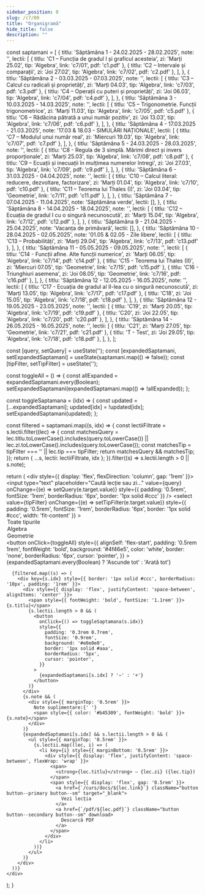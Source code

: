```yaml
---
sidebar_position: 0
slug: /c7/00
title: "Organigramă"
hide_title: false
description: ""
---
```


  const saptamani = [
    {
      titlu: 'Săptămâna 1 - 24.02.2025 - 28.02.2025',
      note: '',
      lectii: [
        { titlu: 'C1 – Funcția de gradul I și graficul acesteia', zi: 'Marți 25.02', tip: 'Algebra', link: 'c7/01', pdf: 'c1.pdf' },
        { titlu: 'C2 – Intervale și comparații', zi: 'Joi 27.02', tip: 'Algebra', link: 'c7/02', pdf: 'c2.pdf' },
      ],
    },
    {
      titlu: 'Săptămâna 2 - 03.03.2025 - 07.03.2025',
      note: '',
      lectii: [
        { titlu: 'C3 – Calcul cu radicali și proprietăți', zi: 'Marți 04.03', tip: 'Algebra', link: 'c7/03', pdf: 'c3.pdf' },
        { titlu: 'C4 – Operații cu puteri și proprietăți', zi: 'Joi 06.03', tip: 'Algebra', link: 'c7/04', pdf: 'c4.pdf' },
      ],
    },
    {
      titlu: 'Săptămâna 3 - 10.03.2025 - 14.03.2025',
      note: '',
      lectii: [
        { titlu: 'C5 – Trigonometrie. Funcții trigonometrice', zi: 'Marți 11.03', tip: 'Algebra', link: 'c7/05', pdf: 'c5.pdf' },
        { titlu: 'C6 – Rădăcina pătrată a unui număr pozitiv', zi: 'Joi 13.03', tip: 'Algebra', link: 'c7/06', pdf: 'c6.pdf' },
      ],
    },
    {
      titlu: 'Săptămâna 4 - 17.03.2025 - 21.03.2025',
      note: '17.03 & 18.03 - SIMULĂRI NAȚIONALE',
      lectii: [
        { titlu: 'C7 – Modulul unui număr real', zi: 'Miercuri 19.03', tip: 'Algebra', link: 'c7/07', pdf: 'c7.pdf' },
      ],
    },
    {
      titlu: 'Săptămâna 5 - 24.03.2025 - 28.03.2025',
      note: '',
      lectii: [
        { titlu: 'C8 - Regula de 3 simplă. Mărimi direct și invers proporționale', zi: 'Marți 25.03', tip: 'Algebra', link: 'c7/08', pdf: 'c8.pdf' },
        { titlu: 'C9 – Ecuații și inecuații în mulțimea numerelor întregi', zi: 'Joi 27.03', tip: 'Algebra', link: 'c7/09', pdf: 'c9.pdf' },
      ],
    },
    {
      titlu: 'Săptămâna 6 - 31.03.2025 - 04.04.2025',
      note: '',
      lectii: [
        { titlu: 'C10 – Calcul literal: reducere, dezvoltare, factorizare', zi: 'Marți 01.04', tip: 'Algebra', link: 'c7/10', pdf: 'c10.pdf' },
        { titlu: 'C11 – Teorema lui Thales (I)', zi: 'Joi 03.04', tip: 'Geometrie', link: 'c7/11', pdf: 'c11.pdf' },
      ],
    },
    {
      titlu: 'Săptămâna 7 - 07.04.2025 - 11.04.2025',
      note: 'Săptămâna verde',
      lectii: [],
    },
    {
      titlu: 'Săptămâna 8 - 14.04.2025 - 18.04.2025',
      note: '',
      lectii: [
        { titlu: 'C12 – Ecuația de gradul I cu o singură necunoscută', zi: 'Marți 15.04', tip: 'Algebra', link: 'c7/12', pdf: 'c12.pdf' },
      ],
    },
    {
      titlu: 'Săptămâna 9 - 21.04.2025 - 25.04.2025',
      note: 'Vacanța de primăvară',
      lectii: [],
    },
    {
      titlu: 'Săptămâna 10 - 28.04.2025 - 02.05.2025',
      note: '01.05 & 02.05 - Zile libere',
      lectii: [
        { titlu: 'C13 – Probabilități', zi: 'Marți 29.04', tip: 'Algebra', link: 'c7/13', pdf: 'c13.pdf' },
      ],
    },
    {
      titlu: 'Săptămâna 11 - 05.05.2025 - 09.05.2025',
      note: '',
      lectii: [
        { titlu: 'C14 - Funcții afine. Alte funcții numerice', zi: 'Marți 06.05', tip: 'Algebra', link: 'c7/14', pdf: 'c14.pdf' },
        { titlu: 'C15 - Teorema lui Thales (II)', zi: 'Miercuri 07.05', tip: 'Geometrie', link: 'c7/15', pdf: 'c15.pdf' },
        { titlu: 'C16 - Triunghiuri asemena', zi: 'Joi 08.05', tip: 'Geometrie', link: 'c7/16', pdf: 'c16.pdf' },
      ],
    },
    {
      titlu: 'Săptămâna 12 - 12.05.2025 - 16.05.2025',
      note: '',
      lectii: [
        { titlu: 'C17 - Ecuația de gradul al II-lea cu o singură necunoscută', zi: 'Marți 13.05', tip: 'Algebra', link: 'c7/17', pdf: 'c17.pdf' },
        { titlu: 'C18', zi: 'Joi 15.05', tip: 'Algebra', link: 'c7/18', pdf: 'c18.pdf' },
      ],
    },
    {
      titlu: 'Săptămâna 12 - 19.05.2025 - 23.05.2025',
      note: '',
      lectii: [
        { titlu: 'C19', zi: 'Marți 20.05', tip: 'Algebra', link: 'c7/19', pdf: 'c19.pdf' },
        { titlu: 'C20', zi: 'Joi 22.05', tip: 'Algebra', link: 'c7/20', pdf: 'c20.pdf' },
      ],
    },
    {
      titlu: 'Săptămâna 14 - 26.05.2025 - 16.05.2025',
      note: '',
      lectii: [
        { titlu: 'C21', zi: 'Marți 27.05', tip: 'Geometrie', link: 'c7/21', pdf: 'c21.pdf' },
        { titlu: 'T - Test', zi: 'Joi 29.05', tip: 'Algebra', link: 'c7/18', pdf: 'c18.pdf' },
      ],
    },
  ];

  const [query, setQuery] = useState('');
  const [expandedSaptamani, setExpandedSaptamani] = useState(saptamani.map(() => false));
  const [tipFilter, setTipFilter] = useState('');

  const toggleAll = () => {
    const allExpanded = expandedSaptamani.every(Boolean);
    setExpandedSaptamani(expandedSaptamani.map(() => !allExpanded));
  };

  const toggleSaptamana = (idx) => {
    const updated = [...expandedSaptamani];
    updated[idx] = !updated[idx];
    setExpandedSaptamani(updated);
  };

  const filtered = saptamani.map((s, idx) => {
    const lectiiFiltrate = s.lectii.filter((lec) => {
      const matchesQuery =
        lec.titlu.toLowerCase().includes(query.toLowerCase()) ||
        lec.zi.toLowerCase().includes(query.toLowerCase());
      const matchesTip = tipFilter === '' || lec.tip === tipFilter;
      return matchesQuery && matchesTip;
    });
    return { ...s, lectii: lectiiFiltrate, idx };
  }).filter((s) => s.lectii.length > 0 || s.note);

  return (
    <div style={{ display: 'flex', flexDirection: 'column', gap: '1rem' }}>
      <input
        type="text"
        placeholder="Caută lecție sau zi..."
        value={query}
        onChange={(e) => setQuery(e.target.value)}
        style={{ padding: '0.5rem', fontSize: '1rem', borderRadius: '6px', border: '1px solid #ccc' }}
      />
      <select
        value={tipFilter}
        onChange={(e) => setTipFilter(e.target.value)}
        style={{ padding: '0.5rem', fontSize: '1rem', borderRadius: '6px', border: '1px solid #ccc', width: 'fit-content' }}
      >
        <option value="">Toate tipurile</option>
        <option value="Algebra">Algebra</option>
        <option value="Geometrie">Geometrie</option>
      </select>
      <button
        onClick={toggleAll}
        style={{
          alignSelf: 'flex-start',
          padding: '0.5rem 1rem',
          fontWeight: 'bold',
          background: '#4f46e5',
          color: 'white',
          border: 'none',
          borderRadius: '6px',
          cursor: 'pointer',
        }}
      >
        {expandedSaptamani.every(Boolean) ? 'Ascunde tot' : 'Arată tot'}
      </button>

      {filtered.map((s) => (
        <div key={s.idx} style={{ border: '1px solid #ccc', borderRadius: '10px', padding: '1rem' }}>
          <div style={{ display: 'flex', justifyContent: 'space-between', alignItems: 'center' }}>
            <span style={{ fontWeight: 'bold', fontSize: '1.1rem' }}>{s.titlu}</span>
            {s.lectii.length > 0 && (
              <button
                onClick={() => toggleSaptamana(s.idx)}
                style={{
                  padding: '0.3rem 0.7rem',
                  fontSize: '0.9rem',
                  background: '#e0e0e0',
                  border: '1px solid #aaa',
                  borderRadius: '5px',
                  cursor: 'pointer',
                }}
              >
                {expandedSaptamani[s.idx] ? '−' : '+'}
              </button>
            )}
          </div>
          {s.note && (
            <div style={{ marginTop: '0.5rem' }}>
              Note suplimentare:{' '}
              <span style={{ color: '#b45309', fontWeight: 'bold' }}>{s.note}</span>
            </div>
          )}
          {expandedSaptamani[s.idx] && s.lectii.length > 0 && (
            <ul style={{ marginTop: '0.5rem' }}>
              {s.lectii.map((lec, i) => (
                <li key={i} style={{ marginBottom: '0.5rem' }}>
                  <div style={{ display: 'flex', justifyContent: 'space-between', flexWrap: 'wrap' }}>
                    <span>
                      <strong>{lec.titlu}</strong> – {lec.zi} ({lec.tip})
                    </span>
                    <span style={{ display: 'flex', gap: '0.5rem' }}>
                      <a href={`/curs/docs/${lec.link}`} className="button button--primary button--sm" target="_blank">
                        Vezi lecția
                      </a>
                      <a href={`/pdf/${lec.pdf}`} className="button button--secondary button--sm" download>
                        Descarcă PDF
                      </a>
                    </span>
                  </div>
                </li>
              ))}
            </ul>
          )}
        </div>
      ))}
    </div>
  );
}



